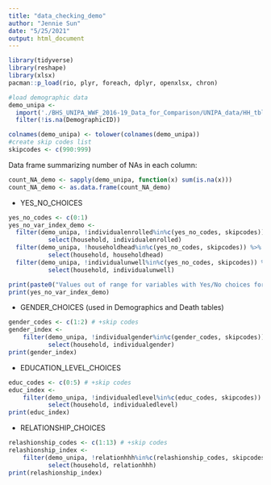 ```yaml
---
title: "data_checking_demo"
author: "Jennie Sun"
date: "5/25/2021"
output: html_document
---
```


```r
library(tidyverse)
library(reshape)
library(xlsx)
pacman::p_load(rio, plyr, foreach, dplyr, openxlsx, chron)
```

```r
#load demographic data
demo_unipa <- 
  import('./BHS_UNIPA_WWF_2016-19_Data_for_Comparison/UNIPA_data/HH_tbl_DEMOGRAPHIC_UNIPA_Pre-2016.xlsx')  %>%
  filter(!is.na(DemographicID))

colnames(demo_unipa) <- tolower(colnames(demo_unipa))
#create skip codes list
skipcodes <- c(990:999)
```

Data frame summarizing number of NAs in each column: 
```r
count_NA_demo <- sapply(demo_unipa, function(x) sum(is.na(x)))
count_NA_demo <- as.data.frame(count_NA_demo)
```

* YES_NO_CHOICES
```r
yes_no_codes <- c(0:1)
yes_no_var_index_demo <- 
  filter(demo_unipa, !individualenrolled%in%c(yes_no_codes, skipcodes)) %>%
           select(household, individualenrolled)
  filter(demo_unipa, !householdhead%in%c(yes_no_codes, skipcodes)) %>%
           select(household, householdhead)
  filter(demo_unipa, !individualunwell%in%c(yes_no_codes, skipcodes)) %>%
           select(household, individualunwell) 

print(paste0("Values out of range for variables with Yes/No choices for Household ID", yes_no_var_index_demo$household))
print(yes_no_var_index_demo)
```

* GENDER_CHOICES (used in Demographics and Death tables)
```r
gender_codes <- c(1:2) # +skip codes
gender_index <- 
    filter(demo_unipa, !individualgender%in%c(gender_codes, skipcodes)) %>%
           select(household, individualgender)
print(gender_index)
```

* EDUCATION_LEVEL_CHOICES
```r
educ_codes <- c(0:5) # +skip codes
educ_index <- 
    filter(demo_unipa, !individualedlevel%in%c(educ_codes, skipcodes)) %>%
           select(household, individualedlevel)
print(educ_index)
```

* RELATIONSHIP_CHOICES
```r
relashionship_codes <- c(1:13) # +skip codes
relashionship_index <- 
    filter(demo_unipa, !relationhhh%in%c(relashionship_codes, skipcodes)) %>%
           select(household, relationhhh)
print(relashionship_index)
```